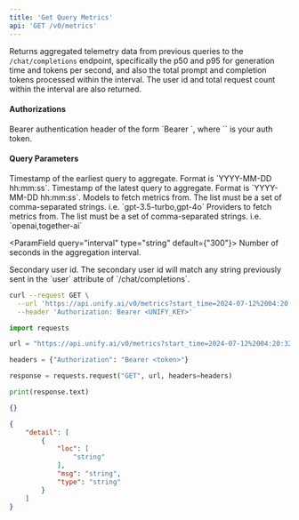 ```yaml
---
title: 'Get Query Metrics'
api: 'GET /v0/metrics'
---
```

Returns aggregated telemetry data from previous queries to the `/chat/completions`
endpoint, specifically the p50 and p95 for generation time and tokens per second,
and also the total prompt and completion tokens processed within the interval. The
user id and total request count within the interval are also returned.

#### Authorizations

<ParamField header="Authorization" type="string" required="true">
  Bearer authentication header of the form `Bearer <token>`, where `<token>` is your auth token.
</ParamField>

#### Query Parameters

<ParamField query="start_time" type="string" >
Timestamp of the earliest query to aggregate. Format is `YYYY-MM-DD hh:mm:ss`.
</ParamField>

<ParamField query="end_time" type="string" >
Timestamp of the latest query to aggregate. Format is `YYYY-MM-DD hh:mm:ss`.
</ParamField>

<ParamField query="models" type="string" >
Models to fetch metrics from. The list must be a set of comma-separated strings. i.e. `gpt-3.5-turbo,gpt-4o`
</ParamField>

<ParamField query="providers" type="string" >
Providers to fetch metrics from. The list must be a set of comma-separated strings. i.e. `openai,together-ai`
</ParamField>

<ParamField query="interval" type="string"  default={"300"}>
Number of seconds in the aggregation interval.
</ParamField>

<ParamField query="secondary_user_id" type="string" >
Secondary user id. The secondary user id will match any string previously sent in the `user` attribute of `/chat/completions`.
</ParamField>

<RequestExample>

```bash cURL
curl --request GET \
  --url 'https://api.unify.ai/v0/metrics?start_time=2024-07-12%2004:20:32&end_time=2024-08-12%2004:20:32&models=gpt-4o,llama-3.1-405b-chat,claude-3.5-sonnet&providers=openai,anthropic,fireworks-ai&interval=300&secondary_user_id=sample_user_id' \
  --header 'Authorization: Bearer <UNIFY_KEY>'
```

```python Python
import requests

url = "https://api.unify.ai/v0/metrics?start_time=2024-07-12%2004:20:32&end_time=2024-08-12%2004:20:32&models=gpt-4o,llama-3.1-405b-chat,claude-3.5-sonnet&providers=openai,anthropic,fireworks-ai&interval=300&secondary_user_id=sample_user_id"

headers = {"Authorization": "Bearer <token>"}

response = requests.request("GET", url, headers=headers)

print(response.text)
```

</RequestExample>
<ResponseExample>

```json 200
{}
```

```json 422
{
    "detail": [
        {
            "loc": [
                "string"
            ],
            "msg": "string",
            "type": "string"
        }
    ]
}
```

</ResponseExample>
